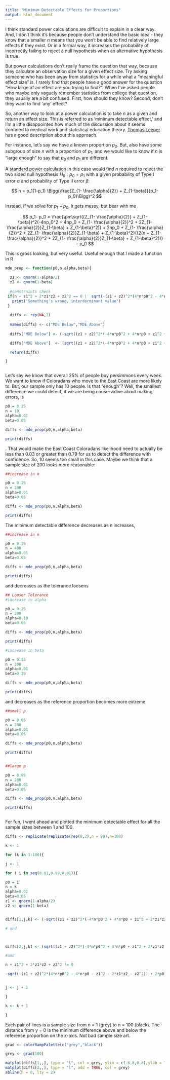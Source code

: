 ---
title: "Minimum Detectable Effects for Proportions"
output: html_document
---

I think standard power calculations are difficult to explain in a clear way. And, I don't think it's because people don't understand the basic idea - they know that a smaller $n$ means that you won't be able to find relatively large effects if they exist. Or in a formal way, it increases the probability of incorrectly failing to reject a null hypothesis when an alternative hypothesis is true. 

But power calculations don't really frame the question that way, because they calculate an observation size for a given effect size. Try asking someone who has been away from statistics for a while what a "meaningful effect size" is. I rarely find that people have a good answer for the question "How large of an effect are you trying to find?". When I've asked people who maybe only vaguely remember statistics from college that question, they usually are a bit confused. First, how should they know? Second, don't they want to find 'any' effect?

So, another way to look at a power calculation is to take $n$ as a given and return an effect size. This is referred to as 'minimum detectable effect,' and I'm a little disappointed how much of the discussion about it seems confined to medical work and statistical education theory. [Thomas Leeper](http://thomasleeper.com/Rcourse/Tutorials/power.html) has a good description about this approach. 

For instance, let's say we have a known proportion $p_0$. But, also have some subgroup of size $n$ with a proportion of $p_1$, and we would like to know if $n$ is "large enough" to say that $p_0$ and $p_1$ are different.    

A [standard power calculation](http://powerandsamplesize.com/Calculators/Test-1-Proportion/1-Sample-Equality) in this case would find $n$ required to reject the two sided null hypothesis $H_0 : p_0 = p_1$ with a given probability of Type I error $\alpha$ and probability of Type II error $\beta$:

$$ n = p_1(1-p_1) \Bigg(\frac{Z_{1- \frac{\alpha}{2}} + Z_{1-\beta}}{p_1-p_0}\Bigg)^2  $$

Instead, if we solve for $p_1-p_0$, it gets messy, but bear with me

$$ p_1- p_0  = \frac{\pm\sqrt{(Z_{1- \frac{\alpha}{2}} + Z_{1-\beta})^2(-4np_0^2 + 4np_0 + Z_{1- \frac{\alpha}{2}}^2 + 2Z_{1- \frac{\alpha}{2}}Z_{1-\beta} + Z_{1-\beta}^2)} + 2np_0 + Z_{1- \frac{\alpha}{2}}^2 + 2Z_{1- \frac{\alpha}{2}}Z_{1-\beta} + Z_{1-\beta}^2}{(2(n + Z_{1- \frac{\alpha}{2}}^2 + 2Z_{1- \frac{\alpha}{2}}Z_{1-\beta} + Z_{1-\beta}^2))} - p_0  $$

This is gross looking, but very useful. Useful enough that I made a function in R

```{r }

mde_prop <- function(p0,n,alpha,beta){

  z1 <- qnorm(1-alpha/2)
  z2 <- qnorm(1-beta)
  
  #constraints check
 if(n + z1^2 + 2*z1*z2 + z2^2 == 0 |  sqrt(-(z1 + z2)^2*(4*n*p0^2 - 4*n*p0 - z1^2 - 2*z1*z2 - z2^2)) + 2*p0*z1^2 + 4*p0*z1*z2 + 2*p0*z2^2 - z1^2 - 2*z1*z2 - z2^2 == 0) {
   print("Something's wrong, interderminant value")
 } 
 
  diffs <- rep(NA,2)
  
  names(diffs) <- c("MDE Below","MDE Above")
  
  diffs["MDE Below"] <- (-sqrt((z1 + z2)^2*(-4*n*p0^2 + 4*n*p0 + z1^2 + 2*z1*z2 + z2^2)) + 2*n*p0 + z1^2 + 2*z1*z2 + z2^2)/(2*(n + z1^2 + 2*z1*z2 + z2^2)) - p0

  diffs["MDE Above"]  <- (sqrt((z1 + z2)^2*(-4*n*p0^2 + 4*n*p0 + z1^2 + 2*z1*z2 + z2^2)) + 2*n*p0 + z1^2 + 2*z1*z2 + z2^2)/(2*(n + z1^2 + 2*z1*z2 + z2^2)) - p0

  return(diffs)

}



```



Let's say we know that overall 25% of people buy persimmons every week. We want to know if Coloradans who move to the East Coast are more likely to. But, our sample only has 10 people. Is that "enough"? Well, the smallest difference we could detect, if we are being conservative about making errors, is 


```{r}

p0 = 0.25
n = 10
alpha=0.01
beta=0.05

diffs <- mde_prop(p0,n,alpha,beta)

print(diffs)

```

.
That would make the East Coast Coloradans likelihood need to actually be less than 0.03 or greater than 0.79 for us to detect the difference with confidence. So, 10 seems too small in this case. Maybe we think that a sample size of 200 looks more reasonable:


```{r}
##increase in n

p0 = 0.25
n = 200
alpha=0.01
beta=0.05

diffs <- mde_prop(p0,n,alpha,beta)

print(diffs)

```

The minimum detectable difference decreases as n increases,

```{r}
##increase in n

p0 = 0.25
n = 400
alpha=0.01
beta=0.05

diffs <- mde_prop(p0,n,alpha,beta)

print(diffs)

```

and decreases as the tolerance loosens

```{r}

## Looser Tolerance
#increase in alpha

p0 = 0.25
n = 200
alpha=0.10
beta=0.05

diffs <- mde_prop(p0,n,alpha,beta)

print(diffs)

#increase in beta

p0 = 0.25
n = 200
alpha=0.01
beta=0.20

diffs <- mde_prop(p0,n,alpha,beta)

print(diffs)

```

and decreases as the reference proportion becomes more extreme

```{r}

##small p

p0 = 0.05
n = 200
alpha=0.01
beta=0.05

diffs <- mde_prop(p0,n,alpha,beta)

print(diffs)


##large p

p0 = 0.95
n = 200
alpha=0.01
beta=0.05

diffs <- mde_prop(p0,n,alpha,beta)

print(diffs)



```

For fun, I went ahead and plotted the minimum detectable effect for all the sample sizes between 1 and 100.


```{r}

diffs <- replicate(replicate(rep(0,2),n = 99),n=100)

k <- 1

for (k in 1:100){

j <- 1

for ( i in seq(0.01,0.99,0.01)){

p0 = i
n = k
alpha=0.01
beta=0.05
z1 <- qnorm(1-alpha/2)
z2 <- qnorm(1-beta)


diffs[1,j,k] <- (-sqrt((z1 + z2)^2*(-4*n*p0^2 + 4*n*p0 + z1^2 + 2*z1*z2 + z2^2)) + 2*n*p0 + z1^2 + 2*z1*z2 + z2^2)/(2*(n + z1^2 + 2*z1*z2 + z2^2)) - p0

# and



diffs[2,j,k] <- (sqrt((z1 + z2)^2*(-4*n*p0^2 + 4*n*p0 + z1^2 + 2*z1*z2 + z2^2)) + 2*n*p0 + z1^2 + 2*z1*z2 + z2^2)/(2*(n + z1^2 + 2*z1*z2 + z2^2)) - p0

#and

n + z1^2 + 2*z1*z2 + z2^2 != 0

-sqrt(-(z1 + z2)^2*(4*n*p0^2 - 4*n*p0 - z1^2 - 2*z1*z2 - z2^2)) + 2*p0*z1^2 + 4*p0*z1*z2 + 2*p0*z2^2 - z1^2 - 2*z1*z2 - z2^2 != 0


j <- j + 1

}

k <- k + 1

}

```

Each pair of lines is a sample size from n = 1 (grey) to n = 100 (black). The distance from y = 0 is the minimum difference above and below the reference proportion on the x-axis. Not bad sample size art.

```{r}


grad <- colorRampPalette(c("grey","black"))

grey <- grad(100)

matplot(diffs[1,,], type = "l", col = grey, ylim = c(-0.8,0.8),ylab = "Minimum Difference",xlab = "Reference Proportion (%)") 
matplot(diffs[2,,], type = "l", add = TRUE, col = grey) 
abline(h = 0, lty = 2)

   
```

